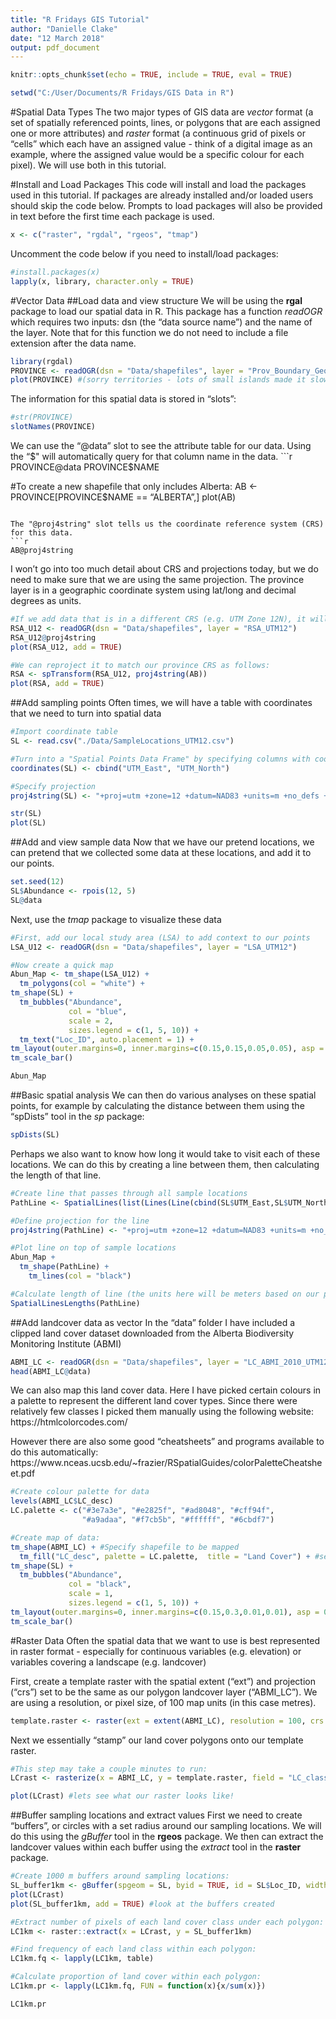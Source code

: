 ---
title: "R Fridays GIS Tutorial"
author: "Danielle Clake"
date: "12 March 2018"
output: pdf_document
---

```{r setup, include=FALSE}
knitr::opts_chunk$set(echo = TRUE, include = TRUE, eval = TRUE)
```

```{r, eval=FALSE}
setwd("C:/User/Documents/R Fridays/GIS Data in R")
```

#Spatial Data Types
The two major types of GIS data are *vector* format (a set of spatially referenced points, lines, or polygons that are each assigned one or more attributes) and *raster* format (a continuous grid of pixels or "cells" which each have an assigned value - think of a digital image as an example, where the assigned value would be a specific colour for each pixel). We will use both in this tutorial.

#Install and Load Packages
This code will install and load the packages used in this tutorial. If packages are already installed and/or loaded users should skip the code below. Prompts to load packages will also be provided in text before the first time each package is used.
```{r}
x <- c("raster", "rgdal", "rgeos", "tmap")
```

Uncomment the code below if you need to install/load packages:
```{r, results = 'hide', warning = FALSE, message = FALSE}
#install.packages(x)
lapply(x, library, character.only = TRUE)
```


#Vector Data
##Load data and view structure
We will be using the **rgal** package to load our spatial data in R. This package has a function *readOGR* which requires two inputs: dsn (the "data source name") and the name of the layer. Note that for this function we do not need to include a file extension after the data name.
```{r, results = 'hide', warning = FALSE, message = FALSE}
library(rgdal)
PROVINCE <- readOGR(dsn = "Data/shapefiles", layer = "Prov_Boundary_GeoGratis")
plot(PROVINCE) #(sorry territories - lots of small islands made it slow to plot)
```

The information for this spatial data is stored in "slots":
```{r}
#str(PROVINCE)
slotNames(PROVINCE)
```

We can use the "@data" slot to see the attribute table for our data. Using the "$" will automatically query for that column name in the data.
```{r}
PROVINCE@data
PROVINCE$NAME

#To create a new shapefile that only includes Alberta:
AB <- PROVINCE[PROVINCE$NAME == "ALBERTA",]
plot(AB)
```

The "@proj4string" slot tells us the coordinate reference system (CRS) for this data.
```{r}
AB@proj4string
```

I won't go into too much detail about CRS and projections today, but we do need to make sure that we are using the same projection. The province layer is in a geographic coordinate system using lat/long and decimal degrees as units.
```{r, results = 'hide', warning = FALSE, message = FALSE}
#If we add data that is in a different CRS (e.g. UTM Zone 12N), it will not line up properly
RSA_U12 <- readOGR(dsn = "Data/shapefiles", layer = "RSA_UTM12")
RSA_U12@proj4string
plot(RSA_U12, add = TRUE)

#We can reproject it to match our province CRS as follows:
RSA <- spTransform(RSA_U12, proj4string(AB))
plot(RSA, add = TRUE)
```


##Add sampling points
Often times, we will have a table with coordinates that we need to turn into spatial data
```{r}
#Import coordinate table
SL <- read.csv("./Data/SampleLocations_UTM12.csv")

#Turn into a "Spatial Points Data Frame" by specifying columns with coordinates
coordinates(SL) <- cbind("UTM_East", "UTM_North")

#Specify projection
proj4string(SL) <- "+proj=utm +zone=12 +datum=NAD83 +units=m +no_defs +ellps=GRS80 +towgs84=0,0,0"

str(SL)
plot(SL)
```


##Add and view sample data
Now that we have our pretend locations, we can pretend that we collected some data at these locations, and add it to our points.
```{r}
set.seed(12)
SL$Abundance <- rpois(12, 5)
SL@data
```

Next, use the *tmap* package to visualize these data
```{r, results = 'hide', warning = FALSE, message = FALSE}
#First, add our local study area (LSA) to add context to our points
LSA_U12 <- readOGR(dsn = "Data/shapefiles", layer = "LSA_UTM12")

#Now create a quick map
Abun_Map <- tm_shape(LSA_U12) +
  tm_polygons(col = "white") +
tm_shape(SL) +
  tm_bubbles("Abundance", 
             col = "blue", 
             scale = 2, 
             sizes.legend = c(1, 5, 10)) +
  tm_text("Loc_ID", auto.placement = 1) +
tm_layout(outer.margins=0, inner.margins=c(0.15,0.15,0.05,0.05), asp = 0) +
tm_scale_bar()

Abun_Map
```

##Basic spatial analysis
We can then do various analyses on these spatial points, for example by calculating the distance between them using the "spDists" tool in the *sp* package:
```{r}
spDists(SL)
```

Perhaps we also want to know how long it would take to visit each of these locations. We can do this by creating a line between them, then calculating the length of that line.
```{r}
#Create line that passes through all sample locations
PathLine <- SpatialLines(list(Lines(Line(cbind(SL$UTM_East,SL$UTM_North)), "L1")))

#Define projection for the line
proj4string(PathLine) <- "+proj=utm +zone=12 +datum=NAD83 +units=m +no_defs +ellps=GRS80 +towgs84=0,0,0"

#Plot line on top of sample locations
Abun_Map +
  tm_shape(PathLine) +
    tm_lines(col = "black")

#Calculate length of line (the units here will be meters based on our projection)
SpatialLinesLengths(PathLine)
```


##Add landcover data as vector
In the "data" folder I have included a clipped land cover dataset downloaded from the Alberta Biodiversity Monitoring Institute (ABMI)
```{r, results = 'hide', warning = FALSE, message = FALSE}
ABMI_LC <- readOGR(dsn = "Data/shapefiles", layer = "LC_ABMI_2010_UTM12")
head(ABMI_LC@data)
```

We can also map this land cover data. Here I have picked certain colours in a palette to represent the different land cover types. Since there were relatively few classes I picked them manually using the following website:
https://htmlcolorcodes.com/

However there are also some good "cheatsheets" and programs available to do this automatically:
https://www.nceas.ucsb.edu/~frazier/RSpatialGuides/colorPaletteCheatsheet.pdf

```{r}
#Create colour palette for data
levels(ABMI_LC$LC_desc)
LC.palette <- c("#3e7a3e", "#e2825f", "#ad8048", "#cff94f", 
                "#a9adaa", "#f7cb5b", "#ffffff", "#6cbdf7")

#Create map of data:
tm_shape(ABMI_LC) + #Specify shapefile to be mapped
  tm_fill("LC_desc", palette = LC.palette,  title = "Land Cover") + #select fill data
tm_shape(SL) +
  tm_bubbles("Abundance", 
             col = "black", 
             scale = 1, 
             sizes.legend = c(1, 5, 10)) +
tm_layout(outer.margins=0, inner.margins=c(0.15,0.3,0.01,0.01), asp = 0) +
tm_scale_bar()
```


#Raster Data
Often the spatial data that we want to use is best represented in raster format - especially for continuous variables (e.g. elevation) or variables covering a landscape (e.g. landcover)

First, create a template raster with the spatial extent ("ext") and projection ("crs") set to be the same as our polygon landcover layer ("ABMI_LC"). We are using a resolution, or pixel size, of 100 map units (in this case metres).
```{r}
template.raster <- raster(ext = extent(ABMI_LC), resolution = 100, crs = CRS(projection(ABMI_LC)))
```

Next we essentially "stamp" our land cover polygons onto our template raster.
```{r}
#This step may take a couple minutes to run:
LCrast <- rasterize(x = ABMI_LC, y = template.raster, field = "LC_class", fun = 'last') 

plot(LCrast) #lets see what our raster looks like!
```

##Buffer sampling locations and extract values
First we need to create "buffers", or circles with a set radius around our sampling locations. We will do this using the *gBuffer* tool in the **rgeos** package. We then can extract the landcover values within each buffer using the *extract* tool in the **raster** package.
```{r}
#Create 1000 m buffers around sampling locations:
SL_buffer1km <- gBuffer(spgeom = SL, byid = TRUE, id = SL$Loc_ID, width = 1000)
plot(LCrast)
plot(SL_buffer1km, add = TRUE) #look at the buffers created

#Extract number of pixels of each land cover class under each polygon:
LC1km <- raster::extract(x = LCrast, y = SL_buffer1km)

#Find frequency of each land class within each polygon:
LC1km.fq <- lapply(LC1km, table) 

#Calculate proportion of land cover within each polygon:
LC1km.pr <- lapply(LC1km.fq, FUN = function(x){x/sum(x)}) 

LC1km.pr
```
